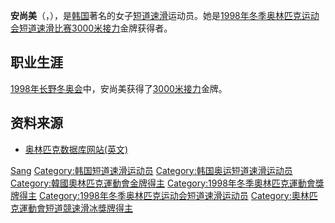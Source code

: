 {{MedalTableTop}}
{{MedalSport | 女子[[短道速滑|短道速滑]]}}
{{MedalCountry|{{KOR}}}}
{{MedalOlympic}}
{{MedalGold | [[1998年冬季奧林匹克运动会|1998年长野]] | [[1998年冬季奧林匹克运动会短道速滑比賽|3000米接力]]}}
{{MedalCompetition | [[世界短道速滑锦标赛|世界锦标赛]]}}
{{MedalGold | [[2000年世界短道速滑锦标赛|2000年谢菲尔德]] | [[1998年世界短道速滑锦标赛|3000米]]}}
{{MedalSilver | 2000年谢菲尔德 | [[1998年世界短道速滑锦标赛|全能]]}}
{{MedalSilver | 2000年谢菲尔德 | [[1998年世界短道速滑锦标赛|3000米接力]]}}
{{MedalSilver | [[1997年世界短道速滑锦标赛|1997年长野]] | [[1997年世界短道速滑锦标赛|3000米接力]]}}
{{MedalBronze | 2000年谢菲尔德 | [[1998年世界短道速滑锦标赛|500米]]}}
{{MedalCompetition | [[世界短道速滑团体锦标赛|世界团体锦标赛]]}}
{{MedalGold | [[世界短道速滑团体锦标赛|1997年首尔]] | [[世界短道速滑团体锦标赛|团体]]}}
{{MedalGold | [[世界短道速滑团体锦标赛|1996年普莱西德湖]] | [[世界短道速滑团体锦标赛|团体]]}}
{{MedalGold | [[世界短道速滑团体锦标赛|1995年祖特尔梅尔]] | [[世界短道速滑团体锦标赛|团体]]}}
{{MedalSilver | [[世界短道速滑团体锦标赛|2000年海牙]] | [[世界短道速滑团体锦标赛|团体]]}}
{{MedalSilver | [[世界短道速滑团体锦标赛|1998年博尔米奥]] | [[世界短道速滑团体锦标赛|团体]]}}
{{MedalSilver | [[世界短道速滑团体锦标赛|1993年布达佩斯]] | [[世界短道速滑团体锦标赛|团体]]}}
{{MedalBronze | [[世界短道速滑团体锦标赛|1999年圣路易斯]] | [[世界短道速滑团体锦标赛|团体]]}}
{{MedalCompetition | [[世界大学生运动会|世界大学生运动会]]}}
{{MedalGold | [[2001年冬季世界大学生运动会|2001年扎克潘内]] | [[2001年冬季世界大学生运动会|3000米]]}}
{{MedalBronze | 2001年扎克潘内 | [[2001年冬季世界大学生运动会|1000米]]}}
{{MedalCompetition | [[世界少年短道速滑锦标赛|世界少年锦标赛]]}}
{{MedalGold | [[世界少年短道速滑锦标赛|1997年马凯特]] | [[世界少年短道速滑锦标赛|全能]]}}
{{MedalBottom}}

'''安尚美'''（{{Kor|名=南|谚='''안상미'''}}，{{bd|1979年|11月12日|catIdx=An Sang-Mi}}），是[[韩国|韩国]]著名的女子[[短道速滑|短道速滑]]运动员。她是[[1998年冬季奥林匹克运动会短道速滑比赛|1998年冬季奥林匹克运动会短道速滑比赛]][[1998年冬季奥林匹克运动会短道速滑比赛|3000米接力]]金牌获得者。

==职业生涯==
[[1998年冬季奥林匹克运动会|1998年长野冬奥会]]中，安尚美获得了[[1998年冬季奥林匹克运动会|3000米接力]]金牌。

==资料来源==
* [https://web.archive.org/web/20061031034107/http://www.databaseolympics.com/players/playerpage.htm?ilkid=ANSAN01 奥林匹克数据库网站(英文)]

{{Footer Olympic Champions in Women's 3000 m Relay Short Track Speed Skating}}

{{DEFAULTSORT:An Sang-Mi}}
[[Category:安姓|Sang]]
[[Category:韩国短道速滑运动员|Category:韩国短道速滑运动员]]
[[Category:韩国奥运短道速滑运动员|Category:韩国奥运短道速滑运动员]]
[[Category:韓國奧林匹克運動會金牌得主|Category:韓國奧林匹克運動會金牌得主]]
[[Category:1998年冬季奧林匹克運動會獎牌得主|Category:1998年冬季奧林匹克運動會獎牌得主]]
[[Category:1998年冬季奥林匹克运动会短道速滑运动员|Category:1998年冬季奥林匹克运动会短道速滑运动员]]
[[Category:奧林匹克運動會短道競速滑冰獎牌得主|Category:奧林匹克運動會短道競速滑冰獎牌得主]]
